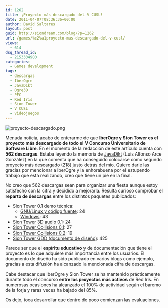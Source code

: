 ```yaml
---
id: 1262
title: ¡Proyecto más descargado del V CUSL!
date: 2011-04-07T08:36:36+00:00
author: David Saltares
layout: post
guid: http://siondream.com/blog/?p=1262
url: /games/%c2%a1proyecto-mas-descargado-del-v-cusl/
views:
  - 614
dsq_thread_id:
  - 2153334900
categories:
  - Games development
tags:
  - descargas
  - IberOgre
  - JavaDikt
  - Ogre3D
  - PFC
  - Red Iris
  - Sion Tower
  - V CUSL
  - videojuegos
---
```


![proyecto-descargado.png](/img/wp/proyecto-descargado.png)

Menuda noticia, acabo de enterarme de que **IberOgre y Sion Tower es el proyecto más descargado de todo el V Concurso Universitario de Software Libre**. En el momento de la redacción de este artículo cuenta con **562 descargas**. Estaba leyendo la memoria de [JavaDikt](http://javadikt.net/es/) (Luis Alfonso Arce González) en la que comenta que ha conseguido colocarse como segundo proyecto más descargado (218) justo detrás del mío. Quiero darle las gracias por mencionar a IberOgre y la enhorabuena por el estupendo trabajo que está realizando, creo que tiene un pie en la final.

No creo que 562 descargas sean para organizar una fiesta aunque estoy satisfecho con la cifra y decidido a mejorarla. Resulta curioso comprobar el **reparto de descargas** entre los distintos paquetes publicados:

*   Sion Tower 0.1 demo técnica:
    *   [GNU/Linux y código fuente](http://forja.rediris.es/frs/download.php/2151/siontower-0.1-demo-src.tar.gz): 24
    *   [Windows](http://forja.rediris.es/frs/download.php/2152/siontower-0.1-demo-win.zip): 43
*   [Sion Tower 3D audio 0.1](http://forja.rediris.es/frs/download.php/2074/siontower-3dsound-v0.1.zip): 24
*   [Sion Tower Collisions 0.1](http://forja.rediris.es/frs/download.php/2072/siontower-collisions-v0.1.zip): 27
*   [Sion Tower Collisions 0.2](http://forja.rediris.es/frs/download.php/2092/siontower-collisions-v0.2.zip): 19
*   [Sion Tower GDD (documento de diseño)](http://forja.rediris.es/frs/download.php/2019/gdd.pdf): 425

Parece ser que el **espíritu educativo** y de documentación que tiene el proyecto es lo que adquiere más importancia entre los usuarios. El documento de diseño ha sido publicado en varios blogs como ejemplo, gracias a esta difusión ha alcanzado la mencionada cifra de descargas.

Cabe destacar que IberOgre y Sion Tower se ha mantenido prácticamente durante todo el concurso **entre los proyectos más activos** de Red Iris. En numerosas ocasiones ha alcanzado el 100% de actividad según el baremo de la forja y raras veces ha bajado del 85%.

Os dejo, toca desarrollar que dentro de poco comienzan las evaluaciones.